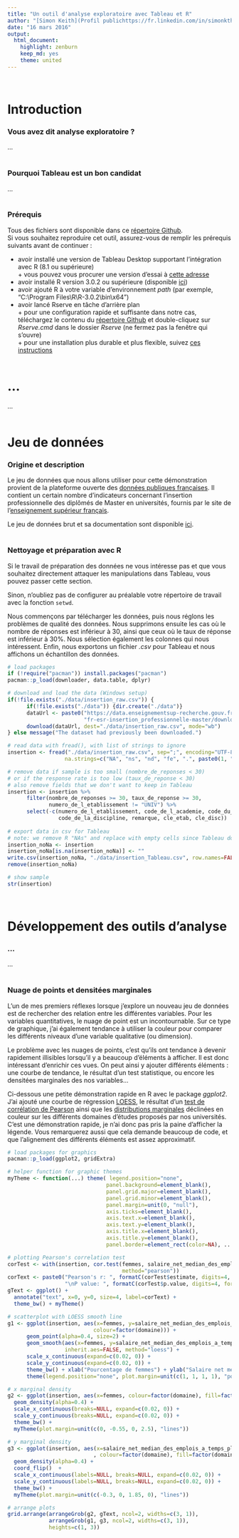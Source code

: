 ```yaml
---
title: "Un outil d'analyse exploratoire avec Tableau et R"
author: "[Simon Keith](Profil publichttps://fr.linkedin.com/in/simonkth), [Actinvision](http://www.actinvision.fr/)"
date: "16 mars 2016"
output:
  html_document:
    highlight: zenburn
    keep_md: yes
    theme: united
---
```

<br>  

# Introduction
### Vous avez dit analyse exploratoire ?
...  
<br>  

### Pourquoi Tableau est un bon candidat
...  
<br>  

### Prérequis
Tous des fichiers sont disponible dans ce [répertoire Github](https://github.com/simonkth/TableauR_ExploratoryAnalysis).  
Si vous souhaitez reproduire cet outil, assurez-vous de remplir les prérequis suivants avant de continuer :  

* avoir installé une version de Tableau Desktop supportant l'intégration avec R (8.1 ou supérieure)  
      + vous pouvez vous procurer une version d'essai à [cette adresse](http://get.tableau.com/fr-fr/partner-trial.html?partner=29294)  
* avoir installé R version 3.0.2 ou supérieure (disponible [ici](https://www.r-project.org/))  
* avoir ajouté R à votre variable d'environnement _path_ (par exemple, "C:\\Program Files\\R\\R-3.0.2\\bin\\x64")  
* avoir lancé Rserve en tâche d'arrière plan  
      + pour une configuration rapide et suffisante dans notre cas, téléchargez le contenu du [répertoire Github](https://github.com/simonkth/TableauR_ExploratoryAnalysis) et double-cliquez sur _Rserve.cmd_ dans le dossier _Rserve_ (ne fermez pas la fenêtre qui s'ouvre)  
      + pour une installation plus durable et plus flexible, suivez [ces instructions](http://kb.tableau.com/articles/knowledgebase/r-implementation-notes?lang=fr-fr)  
<br>  

# ...
...  
<br>  

# Jeu de données
### Origine et description
Le jeu de données que nous allons utiliser pour cette démonstration provient de la plateforme ouverte des [données publiques françaises](https://www.data.gouv.fr/fr/). Il contient un certain nombre d'indicateurs concernant l'insertion professionnelle des diplômés de Master en universités, fournis par le site de l'[enseignement supérieur français](www.enseignementsup-recherche.gouv.fr).  

Le jeu de données brut et sa documentation sont disponible [ici](https://www.data.gouv.fr/fr/datasets/insertion-professionnelle-des-diplomes-de-master-en-universites-et-etablissements-assimil-0/).  
<br>  

### Nettoyage et préparation avec R
Si le travail de préparation des données ne vous intéresse pas et que vous souhaitez directement attaquer les manipulations dans Tableau, vous pouvez passer cette section.  

Sinon, n'oubliez pas de configurer au préalable votre répertoire de travail avec la fonction `setwd`.  

Nous commençons par télécharger les données, puis nous réglons les problèmes de qualité des données. Nous supprimons ensuite les cas où le nombre de réponses est inférieur à 30, ainsi que ceux où le taux de réponse est inférieur à 30%. Nous sélection également les colonnes qui nous intéressent. Enfin, nous exportons un fichier _.csv_ pour Tableau et nous affichons un échantillon des données.  
```r
# load packages
if (!require("pacman")) install.packages("pacman")
pacman::p_load(downloader, data.table, dplyr)

# download and load the data (Windows setup)
if(!file.exists("./data/insertion_raw.csv")) {
      if(!file.exists("./data")) {dir.create("./data")}
      dataUrl <- paste0("https://data.enseignementsup-recherche.gouv.fr/explore/dataset/", 
                        "fr-esr-insertion_professionnelle-master/download?format=csv")
      download(dataUrl, dest="./data/insertion_raw.csv", mode="wb")
} else message("The dataset had previously been downloaded.")

# read data with fread(), with list of strings to ignore
insertion <- fread("./data/insertion_raw.csv", sep=";", encoding="UTF-8", 
                  na.strings=c("NA", "ns", "nd", "fe", ".", paste0(1, "\U00A0", 710), ""))

# remove data if sample is too small (nombre_de_reponses < 30) 
# or if the response rate is too low (taux_de_reponse < 30)
# also remove fields that we don't want to keep in Tableau
insertion <- insertion %>% 
      filter(nombre_de_reponses >= 30, taux_de_reponse >= 30, 
             numero_de_l_etablissement != "UNIV") %>%
      select(-c(numero_de_l_etablissement, code_de_l_academie, code_du_domaine, 
                code_de_la_discipline, remarque, cle_etab, cle_disc))
      
# export data in csv for Tableau
# note: we remove R "NAs" and replace with empty cells since Tableau doesn't handle them
insertion_noNa <- insertion
insertion_noNa[is.na(insertion_noNa)] <- ""
write.csv(insertion_noNa, "./data/insertion_Tableau.csv", row.names=FALSE)
remove(insertion_noNa)

# show sample
str(insertion)
```
<br>  

# Développement des outils d'analyse
### ...
...  
<br>  

### Nuage de points et densitées marginales
L'un de mes premiers réflexes lorsque j'explore un nouveau jeu de données est de rechercher des relation entre les différentes variables. Pour les variables quantitatives, le nuage de point est un incontournable. Sur ce type de graphique, j'ai également tendance à utiliser la couleur pour comparer les différents niveaux d'une variable qualitative (ou dimension).  

Le problème avec les nuages de points, c'est qu'ils ont tendance à devenir rapidement illisibles lorsqu'il y a beaucoup d'éléments à afficher. Il est donc intéressant d'enrichir ces vues. On peut ainsi y ajouter différents éléments : une courbe de tendance, le résultat d'un test statistique, ou encore les densitées marginales des nos variables...  

Ci-dessous une petite démonstration rapide en R avec le package _ggplot2_. J'ai ajouté une courbe de régression [LOESS](https://en.wikipedia.org/wiki/Local_regression), le résultat d'un [test de corrélation de Pearson](https://en.wikipedia.org/wiki/Pearson_product-moment_correlation_coefficient) ainsi que les [distributions marginales](https://en.wikipedia.org/wiki/Marginal_distribution) déclinées en couleur sur les différents domaines d'études proposés par nos universités. C'est une démonstration rapide, je n'ai donc pas pris la paine d'afficher la légende. Vous remarquerez aussi que cela demande beaucoup de code, et que l'alignement des différents éléments est assez approximatif.  
```r
# load packages for graphics
pacman::p_load(ggplot2, gridExtra)

# helper function for graphic themes
myTheme <- function(...) theme( legend.position="none", 
                               panel.background=element_blank(), 
                               panel.grid.major=element_blank(), 
                               panel.grid.minor=element_blank(), 
                               panel.margin=unit(0, "null"), 
                               axis.ticks=element_blank(), 
                               axis.text.x=element_blank(), 
                               axis.text.y=element_blank(), 
                               axis.title.x=element_blank(), 
                               axis.title.y=element_blank(), 
                               panel.border=element_rect(color=NA), ...)

# plotting Pearson's correlation test
corTest <- with(insertion, cor.test(femmes, salaire_net_median_des_emplois_a_temps_plein, 
                                    method="pearson"))
corText <- paste0("Pearson's r: ", formatC(corTest$estimate, digits=4, format="f"), 
                  "\nP value: ", formatC(corTest$p.value, digits=4, format="e"))
gText <- ggplot() + 
  annotate("text", x=0, y=0, size=4, label=corText) + 
  theme_bw() + myTheme()

# scatterplot with LOESS smooth line
g1 <- ggplot(insertion, aes(x=femmes, y=salaire_net_median_des_emplois_a_temps_plein, 
                           colour=factor(domaine))) +
      geom_point(alpha=0.4, size=2) + 
      geom_smooth(aes(x=femmes, y=salaire_net_median_des_emplois_a_temps_plein), 
                  inherit.aes=FALSE, method="loess") +
      scale_x_continuous(expand=c(0.02, 0)) +
      scale_y_continuous(expand=c(0.02, 0)) +
      theme_bw() + xlab("Pourcentage de femmes") + ylab("Salaire net médian") +
      theme(legend.position="none", plot.margin=unit(c(1, 1, 1, 1), "points"))

# x marginal density
g2 <- ggplot(insertion, aes(x=femmes, colour=factor(domaine), fill=factor(domaine))) + 
  geom_density(alpha=0.4) + 
  scale_x_continuous(breaks=NULL, expand=c(0.02, 0)) +
  scale_y_continuous(breaks=NULL, expand=c(0.02, 0)) +
  theme_bw() +
  myTheme(plot.margin=unit(c(0, -0.55, 0, 2.5), "lines")) 

# y marginal density
g3 <- ggplot(insertion, aes(x=salaire_net_median_des_emplois_a_temps_plein
                           , colour=factor(domaine), fill=factor(domaine))) + 
  geom_density(alpha=0.4) + 
  coord_flip()  + 
  scale_x_continuous(labels=NULL, breaks=NULL, expand=c(0.02, 0)) +
  scale_y_continuous(labels=NULL, breaks=NULL, expand=c(0.02, 0)) +
  theme_bw() +
  myTheme(plot.margin=unit(c(-0.3, 0, 1.85, 0), "lines"))

# arrange plots
grid.arrange(arrangeGrob(g2, gText, ncol=2, widths=c(3, 1)), 
             arrangeGrob(g1, g3, ncol=2, widths=c(3, 1)), 
             heights=c(1, 3))
```


